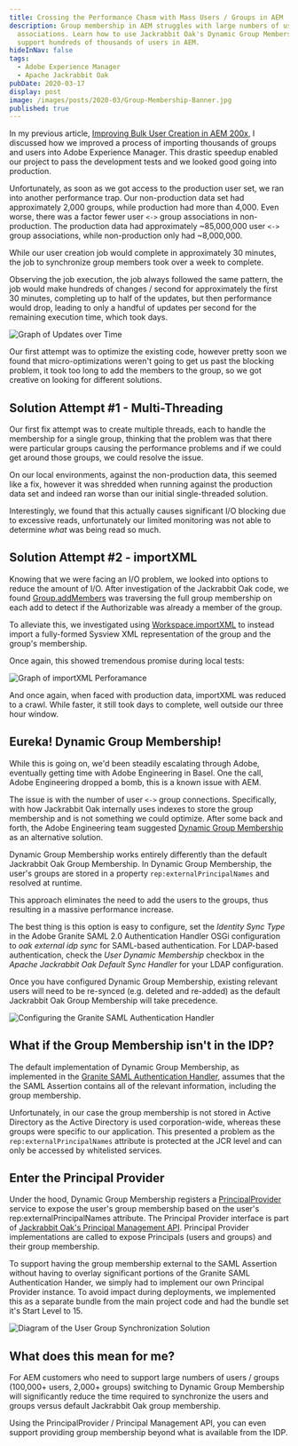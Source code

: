 ```yaml
---
title: Crossing the Performance Chasm with Mass Users / Groups in AEM
description: Group membership in AEM struggles with large numbers of user, group
  associations. Learn how to use Jackrabbit Oak's Dynamic Group Membership to
  support hundreds of thousands of users in AEM.
hideInNav: false
tags:
  - Adobe Experience Manager
  - Apache Jackrabbit Oak
pubDate: 2020-03-17
display: post
image: /images/posts/2020-03/Group-Membership-Banner.jpg
published: true
---
```


  

In my previous article, [Improving Bulk User Creation in AEM 200x](https://blogs.perficient.com/2019/10/30/improving-bulk-user-creation-200x/), I discussed how we improved a process of importing thousands of groups and users into Adobe Experience Manager. This drastic speedup enabled our project to pass the development tests and we looked good going into production. 

Unfortunately, as soon as we got access to the production user set, we ran into another performance trap. Our non-production data set had approximately 2,000 groups, while production had more than 4,000\. Even worse, there was a factor fewer user `<->` group associations in non-production. The production data had approximately ~85,000,000 user `<->` group associations, while non-production only had \~8,000,000.

While our user creation job would complete in approximately 30 minutes, the job to synchronize group members took over a week to complete.

Observing the job execution, the job always followed the same pattern, the job would make hundreds of changes / second for approximately the first 30 minutes, completing up to half of the updates, but then performance would drop, leading to only a handful of updates per second for the remaining execution time, which took days. 

  

![Graph of Updates over Time](/images/posts/2020-03/Updated-Over-Time.png)

  

Our first attempt was to optimize the existing code, however pretty soon we found that micro-optimizations weren't going to get us past the blocking problem, it took too long to add the members to the group, so we got creative on looking for different solutions.

  
## Solution Attempt #1 - Multi-Threading

  
Our first fix attempt was to create multiple threads, each to handle the membership for a single group, thinking that the problem was that there were particular groups causing the performance problems and if we could get around those groups, we could resolve the issue. 

On our local environments, against the non-production data, this seemed like a fix, however it was shredded when running against the production data set and indeed ran worse than our initial single-threaded solution.

Interestingly, we found that this actually causes significant I/O blocking due to excessive reads, unfortunately our limited monitoring was not able to determine _what_ was being read so much. 

  
## Solution Attempt #2 - importXML

  
Knowing that we were facing an I/O problem, we looked into options to reduce the amount of I/O. After investigation of the Jackrabbit Oak code, we found [Group.addMembers](https://jackrabbit.apache.org/api/2.8/org/apache/jackrabbit/api/security/user/Group.html) was traversing the full group membership on each add to detect if the Authorizable was already a member of the group.

To alleviate this, we investigated using [Workspace.importXML](https://docs.adobe.com/docs/en/spec/jsr170/javadocs/jcr-2.0/javax/jcr/Workspace.html#importXML%28java.lang.String,%20java.io.InputStream,%20int%29) to instead import a fully-formed Sysview XML representation of the group and the group's membership. 

Once again, this showed tremendous promise during local tests:

  

![Graph of importXML Perforamance](/images/posts/2020-03/Import-XML.png)

  

And once again, when faced with production data, importXML was reduced to a crawl. While faster, it still took days to complete, well outside our three hour window.

  
## Eureka! Dynamic Group Membership!

  
While this is going on, we'd been steadily escalating through Adobe, eventually getting time with Adobe Engineering in Basel. One the call, Adobe Engineering dropped a bomb, this is a known issue with AEM. 

The issue is with the number of user `<->` group connections. Specifically, with how Jackrabbit Oak internally uses indexes to store the group membership and is not something we could optimize. After some back and forth, the Adobe Engineering team suggested [Dynamic Group Membership](https://jackrabbit.apache.org/oak/docs/security/authentication/external/defaultusersync.html#dynamic%5Fmembership) as an alternative solution.

Dynamic Group Membership works entirely differently than the default Jackrabbit Oak Group Membership. In Dynamic Group Membership, the user's groups are stored in a property `rep:externalPrincipalNames` and resolved at runtime. 

This approach eliminates the need to add the users to the groups, thus resulting in a massive performance increase. 

The best thing is this option is easy to configure, set the _Identity Sync Type_ in the Adobe Granite SAML 2.0 Authentication Handler OSGi configuration to _oak external idp sync_ for SAML-based authentication. For LDAP-based authentication, check the _User Dynamic Membership_ checkbox in the _Apache Jackrabbit Oak Default Sync Handler_ for your LDAP configuration.

Once you have configured Dynamic Group Membership, existing relevant users will need to be re-synced (e.g. deleted and re-added) as the default Jackrabbit Oak Group Membership will take precedence. 

  

![Configuring the Granite SAML Authentication Handler](/images/posts/2020-03/SAML-Configuration.png)

  

## What if the Group Membership isn't in the IDP?

  
The default implementation of Dynamic Group Membership, as implemented in the [Granite SAML Authentication Handler](https://docs.adobe.com/content/help/en/experience-manager-65/administering/security/saml-2-0-authenticationhandler.html), assumes that the the SAML Assertion contains all of the relevant information, including the group membership. 

Unfortunately, in our case the group membership is not stored in Active Directory as the Active Directory is used corporation-wide, whereas these groups were specific to our application. This presented a problem as the `rep:externalPrincipalNames` attribute is protected at the JCR level and can only be accessed by whitelisted services.  
  
## Enter the Principal Provider

  
Under the hood, Dynamic Group Membership registers a [PrincipalProvider](https://jackrabbit.apache.org/oak/docs/security/principal.html) service to expose the user's group membership based on the user's rep:externalPrincipalNames attribute. The Principal Provider interface is part of [Jackrabbit Oak's Principal Management API](https://jackrabbit.apache.org/oak/docs/security/principal.html). Principal Provider implementations are called to expose Principals (users and groups) and their group membership.

To support having the group membership external to the SAML Assertion without having to overlay significant portions of the Granite SAML Authentication Hander, we simply had to implement our own Principal Provider instance. To avoid impact during deployments, we implemented this as a separate bundle from the main project code and had the bundle set it's Start Level to 15.

  

![Diagram of the User Group Synchronization Solution](/images/posts/2020-03/User-Group-Synchronization.png)

  

## What does this mean for me?

  
For AEM customers who need to support large numbers of users / groups (100,000+ users, 2,000+ groups) switching to Dynamic Group Membership will significantly reduce the time required to synchronize the users and groups versus default Jackrabbit Oak group membership. 

Using the PrincipalProvider / Principal Management API, you can even support providing group membership beyond what is available from the IDP.   
  
